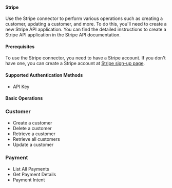 #### Stripe

Use the Stripe connector to perform various operations such as creating a customer, updating a customer, and more. To do this, you'll need to create a new Stripe API application. You can find the detailed instructions to create a Stripe API application in the Stripe API documentation.

#### Prerequisites
To use the Stripe connector, you need to have a Stripe account. If you don't have one, you can create a Stripe account at <a href="https://dashboard.stripe.com/register" target="_blank" rel="noopener"><span>Stripe sign-up page</span></a>.

#### Supported Authentication Methods
-   API Key

#### Basic Operations

### Customer
-   Create a customer
-   Delete a customer
-   Retrieve a customer
-   Retrieve all customers
-   Update a customer

### Payment
-   List All Payments
-   Get Payment Details
-   Payment Intent

